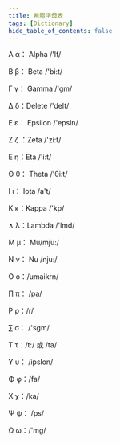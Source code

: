 ```yaml
---
title: 希腊字母表
tags: [Dictionary]
hide_table_of_contents: false
---
```


Α α： Alpha /'lf/

Β β： Beta /'bi:t/

Γ γ： Gamma /'gm/

Δ δ：Delete /'delt/

Ε ε： Epsilon /'epsln/

Ζ ζ ：Zeta /'zi:t/

Ε η：Eta /'i:t/

Θ θ： Theta /'θi:t/

Ι ι： Iota /a't/

Κ κ：Kappa /'kp/

∧ λ：Lambda /'lmd/

Μ μ： Mu/mju:/

Ν ν： Nu /nju:/

Ο ο：/umaikrn/

∏ π： /pa/

Ρ ρ：/r/

∑ σ： /'sɡm/

Τ τ：/t:/ 或 /ta/

Υ υ： /ipslon/

Φ φ：/fa/

Χ χ：/ka/

Ψ ψ： /ps/

Ω ω：/'mɡ/
